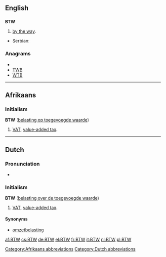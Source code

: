 {{also|btw}}
==English==

==={{initialism}}===
'''BTW'''

# {{Internet|text}} [[by the way]].

{{trans-top|[[by the way]]}}
* Serbian: {{t|sr|УБР|tr=UBR|sc=Cyrl}}
{{trans-bottom}}

===Anagrams===
* {{alphagram|btw}}
* [[TWB#English|TWB]]
* [[WTB#English|WTB]]


----

==Afrikaans==

===Initialism===
'''BTW''' ([[belasting op toegevoegde waarde]])

# [[VAT]], [[value-added tax]].

[[Category:Afrikaans abbreviations]]

----

==Dutch==

===Pronunciation===
* {{audio|Nl-BTW.ogg|Audio}}

===Initialism===
'''BTW''' ([[belasting over de toegevoegde waarde]])

# [[VAT]], [[value-added tax]].

====Synonyms====
* [[omzetbelasting]]

[[Category:Dutch abbreviations]]

[[af:BTW]]
[[cs:BTW]]
[[de:BTW]]
[[el:BTW]]
[[fr:BTW]]
[[it:BTW]]
[[nl:BTW]]
[[pl:BTW]]